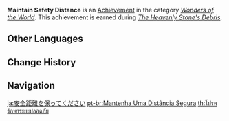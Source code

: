 {{Achievement Infobox
|title        = 
|id           = 81208
|order id     = 1194
|category     = Wonders of the World
|description  = Use the [[Mountainator|Safe Blasting Mechanism 2156]] to clear the path ahead.
|requirements = Earned during ''[[The Heavenly Stone's Debris]]''.
|primogems    = 5
|tracking     = 
|hidden       = 1
|quest        = The Chasm Delvers
|type         = Quest
}}
'''Maintain Safety Distance''' is an [[Achievement]] in the category ''[[Wonders of the World]]''. This achievement is earned during ''[[The Heavenly Stone's Debris]]''.

==Other Languages==
{{Other Languages
|en      = Maintain Safety Distance
|zhs     = 请保持安全距离
|zhs_rm  = Qǐng Bǎochí Ānquán Jùlí
|zht     = 請保持安全距離
|zht_rm  = Qǐng Bǎochí Ānquán Jùlí
|zh_tl   = 
|ja      = 安全距離を保ってください
|ja_rm   = Anzen Kyori wo Tamotte Kudasai
|ja_tl   = 
|ko      = 안전거리 확보
|ko_rm   = Anjeon'geori Hwakbo
|ko_tl   = Assure a Safe Distance
|es      = Se ruega mantener la distancia
|es_tl   = Please Keep Your Distance
|fr      = Tous aux abris !
|fr_tl   = Everyone Take Shelter!
|ru      = Держитесь на безопасном расстоянии
|ru_tl   = Maintain Safety Distance
|th      = โปรดรักษาระยะปลอดภัย
|th_rm   = 
|th_tl   = 
|vi      = Hãy Giữ Khoảng Cách An Toàn
|vi_tl   = 
|de      = Sicherheitsabstand einhalten
|de_tl   = Maintain Safety Distance
|id      = Jaga Jarak Aman
|id_tl   = Maintain Safety Distance
|pt      = Mantenha Uma Distância Segura
|pt_tl   = 
|tr      = Güvenli Mesafeyi Koru
|tr_tl   = 
|it      = Mantenere la distanza di sicurezza
|it_tl   = 
}}

==Change History==
{{Change History|2.6}}

==Navigation==
{{Achievement Navbox|Wonders of the World|Quest}}

[[ja:安全距離を保ってください]]
[[pt-br:Mantenha Uma Distância Segura]]
[[th:โปรดรักษาระยะปลอดภัย]]